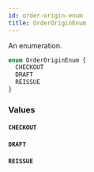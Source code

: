 ```yaml
---
id: order-origin-enum
title: OrderOriginEnum
---
```


An enumeration.

```graphql
enum OrderOriginEnum {
  CHECKOUT
  DRAFT
  REISSUE
}
```

### Values

#### `CHECKOUT`

#### `DRAFT`

#### `REISSUE`
